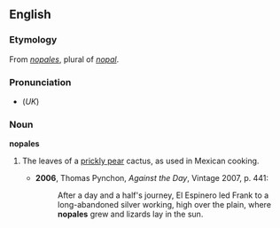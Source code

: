 ==English==
===Etymology===
From {{S.}} ''[[#Spanish|nopales]]'', plural of ''[[nopal#Spanish|nopal]]''.

===Pronunciation===
*(''UK'') {{IPA|/nəʊˈpɑːlɛz/}}

===Noun===
'''nopales''' {{p}}

# {{pluralia tantum}} The leaves of a [[prickly pear]] cactus, as used in Mexican cooking.
#*'''2006''', Thomas Pynchon, ''Against the Day'', Vintage 2007, p. 441:
#*:After a day and a half's journey, El Espinero led Frank to a long-abandoned silver working, high over the plain, where '''nopales''' grew and lizards lay in the sun.